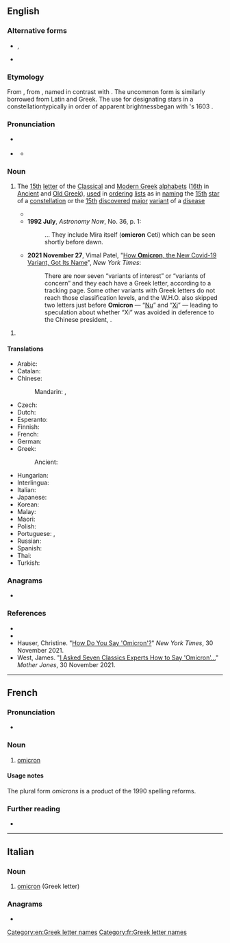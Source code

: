 {{also|Omicron|ómicron|òmicron|ômicron}}
==English==
{{wikipedia|lang=en|dab=omicron (disambiguation)|omicron}}
{{letter_disp2|xi|[[image:Greek_uc_omicron.png|39px]][[image:Greek_lc_omicron.png|28px]]|pi|ὂ μικρόν|Ο|ο}}

===Alternative forms===
* {{l|en|Omicron}}, {{l|en|omikron}}
* {{l|en|o}}

===Etymology===
From {{bor|en|la|omicron}}, from {{der|en|grc-koi|ὂ μικρόν|t=[[little]] [[o]]}}, named in contrast with {{m|en|omega|t=[[big]] [[o]]}}. The uncommon form {{m|en|omicra}} is similarly borrowed from Latin and Greek. The use for designating stars in a constellation{{mdash}}typically in order of apparent brightness{{mdash}}began with {{w|Johann Bayer}}'s 1603 ''{{w|Uranometria}}''.

===Pronunciation===
* {{a|UK}} {{IPA|en|/əʊˈmʌɪkrɒn/|/əʊˈmʌɪkrən/|/əʊˈmʌɪkrn/|/ˈɒmᵻkrɒn/|/ˈɒmᵻkrən/|/ˈɒmᵻkrn/|/əˈmʌɪkrɒn/|/əˈmʌɪkrən/|/əˈmʌɪkrn/}}
* {{a|GA}} {{IPA|en|/ˈoʊməˌkrɑn/|/ˈɑməˌkrɑn/}}
** {{audio|en|En-us-omicron-2.ogg|Audio (US)}}

===Noun===
{{en-noun|s|omicra}}

# {{lb|en|sometimes|_|capitalized}} The [[15th]] [[letter]] of the [[Classical Greek|Classical]] and [[Modern Greek]] [[alphabet]]s ([[16th]] in [[Ancient Greek|Ancient]] and [[Old Greek]]), [[used]] in [[order]]ing [[list]]s as in [[naming]] {{lb|en|astronomy}} the [[15th]] [[star]] of a [[constellation]] or {{lb|en|epidemiology}} the [[15th]] [[discover]]ed [[major]] [[variant]] of a [[disease]]
#* {{quote-journal
|en
|year=1750
|author=James Russel
|work=Letters from a Young Painter Abroad to his Friends in England
|volume=II
|publisher=W. Russel
|title=Letter LI
|origdate=1748 Jan. 10
|location=London
|url=https://archive.org/details/lettersfromyoung02russ/page/120/mode/2up
|page=120
|passage=The E serves both for the ''[[epsilon|Epsilon]]'' and ''[[eta|Eta]]''; the O, both for the '''''Omicron''''' and ''[[omega|Omega]]'', and likewise for the dipthong OΥ.}}
#* '''1992 July''', ''Astronomy Now'', No. 36, p. 1:
#*: ... They include Mira itself ('''omicron''' Ceti) which can be seen shortly before dawn.
#* '''2021 November 27''', Vimal Patel, "[https://www.nytimes.com/2021/11/27/world/africa/omicron-covid-greek-alphabet.html How '''Omicron''', the New Covid-19 Variant, Got Its Name]", ''New York Times'':
#*: There are now seven “variants of interest” or “variants of concern” and they each have a Greek letter, according to a {{w|World Health Organization|W.H.O.}} tracking page. Some other variants with Greek letters do not reach those classification levels, and the W.H.O. also skipped two letters just before '''Omicron''' — “[[nu|Nu]]” and “[[xi|Xi]]” — leading to speculation about whether “Xi” was avoided in deference to the Chinese president, {{w|Xi Jinping}}.

{{en-noun|-}}

# {{lb|en|virology|pathology}} {{ellipsis of|en|Omicron variant}}

====Translations====
{{trans-top|Greek letter}}
* Arabic: {{t|ar|أُومِيكْرُون|m|tr=ʾumikrūn}}
* Catalan: {{t+|ca|òmicron|f}}
* Chinese:
*: Mandarin: {{t+|cmn|奧密克戎|sc=Hani}}, {{t+|cmn|奥密克戎|tr=àomìkèróng|sc=Hani}}
* Czech: {{t|cs|omikron}}
* Dutch: {{t|nl|omikron|m}}
* Esperanto: {{t+|eo|omikrono}}
* Finnish: {{t+|fi|omikron}}
* French: {{t+|fr|omicron|m}}
* German: {{t+|de|Omikron|n}}
* Greek: {{t+|el|όμικρον|n}}
*: Ancient: {{t|grc|ὂ μικρόν|n}}
{{trans-mid}}
* Hungarian: {{t|hu|omikron}}
* Interlingua: {{t|ia|omicron}}
* Italian: {{t+|it|omicron|f}}
* Japanese: {{t|ja|オミクロン|tr=omikuron|sc=Jpan}}
* Korean: {{t+|ko|오미크론|sc=Kore}}
* Malay: {{t|ms|omikron}}
* Maori: {{t|mi|omikorōna  }}
* Polish: {{t+|pl|omikron|m}}
* Portuguese: {{t|pt|ómicron|m}}, {{t+|pt|ômicron|m}}
* Russian: {{t+|ru|омикро́н|m}}
* Spanish: {{t+|es|ómicron|f}}
* Thai: {{t|th|โอไมครอน}}
* Turkish: {{t|tr|omikron}}
{{trans-bottom}}

===Anagrams===
* {{anagrams|en|a=cimnoor|moronic|oncomir}}

===References===
* {{R:OED Online|omicon|n|131202|2021}}
* {{R:Merriam-Webster Online|omicron}}
* Hauser, Christine. "[https://www.nytimes.com/2021/11/30/world/omicron-covid-variant-pronunciation.html How Do You Say 'Omicron'?]" ''New York Times'', 30 November 2021.
* West, James. "[https://www.motherjones.com/media/2021/11/omicron-variant-pronunciation-classics-scholars-british-american/ I Asked Seven Classics Experts How to Say 'Omicron'...]" ''Mother Jones'', 30 November 2021.

[[Category:en:Greek letter names]]

----

==French==

===Pronunciation===
* {{fr-IPA||omicronne}}

===Noun===
{{fr-noun|m|omicron|s}}

# [[#English|omicron]] {{gloss|Greek letter}}

====Usage notes====
The plural form ''omicrons'' is a product of the 1990 spelling reforms.

===Further reading===
* {{R:TLFi}}

[[Category:fr:Greek letter names]]

----

==Italian==
{{wikipedia|lang=it}}

===Noun===
{{it-noun|m|#}}

# [[#English|omicron]] (Greek letter)

===Anagrams===
* {{anagrams|it|a=cimnoor|cromino}}

{{C|it|Greek letter names}}